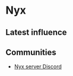 # Nyx

## Latest influence


<AeternumMap name="Nyx" />

## Communities

* [Nyx server Discord](https://discord.gg/CgQpZtuzSX)

